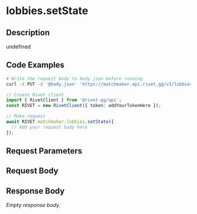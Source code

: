 

# lobbies.setState

## Description

undefined


## Code Examples

<CodeGroup title='Request' tag='PUT' label='https://matchmaker.api.rivet.gg/v1/lobbies/state'>

```bash {{ title: 'cURL' }}
# Write the request body to body.json before running
curl -X PUT -d '@body.json' 'https://matchmaker.api.rivet.gg/v1/lobbies/state'
```

```ts
// Create Rivet client
import { RivetClient } from '@rivet-gg/api';
const RIVET = new RivetClient({ token: addYourTokenHere });

// Make request
await RIVET.matchmaker.lobbies.setState({
  // Add your request body here
});
```

</CodeGroup>


## Request Parameters


## Request Body

<DocsJsonSchemaViewer schema={{}} />


## Response Body

_Empty response body._
